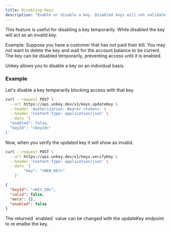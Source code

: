 ```yaml
---
title: Disabling Keys
description: "Enable or disable a key. Disabled keys will not validate."
---
```


This feature is useful for disabling a key temporarily. While disabled the key will act as an invalid key. 

Example:
Suppose you have a customer that has not paid their bill. You may not want to delete the key and wait for the account balance to be current. The key can be disabled temporarily, preventing access until it is enabled.

Unkey allows you to disable a key on an individual basis. 

### Example

Let's disable a key temperarily blocking access with that key. 

```bash
curl --request POST \
  --url https://api.unkey.dev/v1/keys.updateKey \
  --header 'Authorization: Bearer <token>' \
  --header 'Content-Type: application/json' \
  --data '{
  "enabled": false,
  "keyId": "<keyId>"
}'
```

Now, when you verify the updated key it will show as invalid.

```bash
curl --request POST \
  --url https://api.unkey.dev/v1/keys.verifyKey \
  --header 'Content-Type: application/json' \
  --data '{
		"key": "<NEW_KEY>"
	}'
```


```json
{
  "keyId": "<KEY_ID>",
  "valid": false,
  "meta": {},
  "enabled": false
}
```

<Note>
  The returned `enabled` value can be changed with the updateKey endpoint to re enalbe the key. 
</Note>
